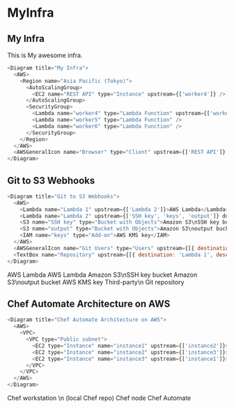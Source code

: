 # MyInfra

## My Infra

This is My awesome infra.

```javascript
<Diagram title="My Infra">
  <AWS>
    <Region name="Asia Pacific (Tokyo)">
      <AutoScalingGroup>
        <EC2 name="REST API" type="Instance" upstream={['worker4']} />
      </AutoScalingGroup>
      <SecurityGroup>
        <Lambda name="worker4" type="Lambda Function" upstream={['worker5', 'worker6']} />
        <Lambda name="worker5" type="Lambda Function" />
        <Lambda name="worker6" type="Lambda Function" />
      </SecurityGroup>
    </Region>
  </AWS>
  <AWSGeneralIcon name="Browser" type="Client" upstream={['REST API']} />
</Diagram>
```

<Diagram title="My Infra">
  <AWS>
    <Region name="Asia Pacific (Tokyo)">
      <AutoScalingGroup>
        <EC2 name="REST API" type="Instance" upstream={['worker4']} />
      </AutoScalingGroup>
      <SecurityGroup>
        <Lambda name="worker4" type="Lambda Function" upstream={['worker5', 'worker6']} />
        <Lambda name="worker5" type="Lambda Function" />
        <Lambda name="worker6" type="Lambda Function" />
      </SecurityGroup>
    </Region>
  </AWS>
  <AWSGeneralIcon name="Browser" type="Client" upstream={['REST API']} />
</Diagram>

## Git to S3 Webhooks


```javascript
<Diagram title="Git to S3 Webhooks">
  <AWS>
    <Lambda name="Lambda 1" upstream={['Lambda 2']}>AWS Lambda</Lambda>
    <Lambda name="Lambda 2" upstream={['SSH key', 'keys', 'output']} downstream={['Repository']}>AWS Lambda</Lambda>
    <S3 name="SSH key" type="Bucket with Objects">Amazon S3\nSSH key bucket</S3>
    <S3 name="output" type="Bucket with Objects">Amazon S3\noutput bucket</S3>
    <IAM name="keys" type="Add-on">AWS KMS key</IAM>
  </AWS>
  <AWSGeneralIcon name="Git Users" type="Users" upstream={[{ destination: 'Repository', description: 'Git Push' }]} />
  <TextBox name="Repository" upstream={[{ destination: 'Lambda 1', description: 'Git webhook' }]}>Third-party\n Git repository</TextBox>
</Diagram>
```

<Diagram title="Git to S3 Webhooks">
  <AWS>
    <Lambda name="Lambda 1" upstream={['Lambda 2']}>AWS Lambda</Lambda>
    <Lambda name="Lambda 2" upstream={['SSH key', 'keys', 'output']} downstream={['Repository']}>AWS Lambda</Lambda>
    <S3 name="SSH key" type="Bucket with Objects">Amazon S3\nSSH key bucket</S3>
    <S3 name="output" type="Bucket with Objects">Amazon S3\noutput bucket</S3>
    <IAM name="keys" type="Add-on">AWS KMS key</IAM>
  </AWS>
  <AWSGeneralIcon name="Git Users" type="Users" upstream={[{ destination: 'Repository', description: 'Git Push' }]} />
  <TextBox name="Repository" upstream={[{ destination: 'Lambda 1', description: 'Git webhook' }]}>Third-party\n Git repository</TextBox>
</Diagram>


## Chef Automate Architecture on AWS


```javascript
<Diagram title="Chef Automate Architecture on AWS">
  <AWS>
    <VPC>
      <VPC type="Public subnet">
        <EC2 type="Instance" name="instance1" upstream={['instance2']}>Chef workstation \n (local Chef repo)</EC2>
        <EC2 type="Instance" name="instance2" upstream={['instance3']}>Chef node</EC2>
        <EC2 type="Instance" name="instance3" upstream={['instance1']}>Chef Automate</EC2>
      </VPC>
    </VPC>
  </AWS>
</Diagram>
```

<Diagram title="Chef Automate Architecture on AWS">
  <AWS>
    <VPC>
      <VPC type="Public subnet">
        <EC2 type="Instance" name="instance1" upstream={['instance2']}>Chef workstation \n (local Chef repo)</EC2>
        <EC2 type="Instance" name="instance2" upstream={['instance3']}>Chef node</EC2>
        <EC2 type="Instance" name="instance3" upstream={['instance1']}>Chef Automate</EC2>
      </VPC>
    </VPC>
  </AWS>
</Diagram>
